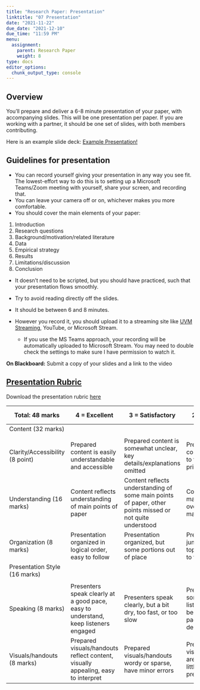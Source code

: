 ```yaml
---
title: "Research Paper: Presentation"
linktitle: "07 Presentation"
date: "2021-11-22"
due_date: "2021-12-10"
due_time: "11:59 PM"
menu:
  assignment:
    parent: Research Paper
    weight: 8
type: docs
editor_options: 
  chunk_output_type: console
---
```


<!-- **Because timing is so tight, I'm no longer requiring you to view your classmate's presentations - but I will circulate the links and encourage you to do so!** --> 

## Overview 

You'll prepare and deliver a 6-8 minute presentation of your paper, with accompanying slides. This will be one presentation per paper. If you are working with a partner, it should be one set of slides, with both members contributing.

Here is an example slide deck: [Example Presentation!](../materials/example-f20.pptx)

## Guidelines for presentation

 - You can record yourself giving your presentation in any way you see fit. The lowest-effort way to do this is to setting up a Microsoft Teams/Zoom meeting with yourself, share your screen, and recording that. 
 - You can leave your camera off or on, whichever makes you more comfortable. 
 - You should cover the main elements of your paper: 
  1. Introduction 
  2. Research questions 
  3. Background/motivation/related literature 
  4. Data
  5. Empirical strategy
  6. Results 
  7. Limitations/discussion 
  8. Conclusion
  
- It doesn't need to be scripted, but you should have practiced, such that your presentation flows smoothly. 
- Try to avoid reading directly off the slides.
- It should be between 6 and 8 minutes.

- However you record it, you should upload it to a streaming site like [UVM Streaming](https://streaming.uvm.edu/media/), YouTube, or Microsoft Stream. 
  - If you use the MS Teams approach, your recording will be automatically uploaded to Microsoft Stream. You may need to double check the settings to make sure I have permission to watch it. 

 **On Blackboard:** Submit a copy of your slides and a link to the video


## [Presentation Rubric](../materials/Presentation_Rubric_v2.pdf)

Download the presentation rubric [here](../materials/Presentation_Rubric_v2.pdf)

| Total: 48 marks                 | 4 = Excellent                                                                         | 3 =   Satisfactory                                                                                           | 2 = Marginal                                                             | 1 =   Unacceptable                                                                            |
|---------------------------------|---------------------------------------------------------------------------------------|--------------------------------------------------------------------------------------------------------------|--------------------------------------------------------------------------|-----------------------------------------------------------------------------------------------|
| Content (32 marks)              |                                                                                       |                                                                                                              |                                                                          |                                                                                               |
|                                 |                                                                                       |                                                                                                              |                                                                          |                                                                                               |
| Clarity/Accessibility (8 point) | Prepared   content is easily understandable and accessible                            | Prepared   content is somewhat unclear, key details/explanations omitted                                     | Prepared   content difficult to follow without prior knowledge           | Prepared   content difficult to understand                                                    |
| Understanding (16 marks)        | Content   reflects understanding of main points of paper                              | Content   reflects understanding of some main points of paper, other points missed or   not quite understood | Content   has major errors or oversights of main points                  | Content   lacks main points of paper, or reflects serious misunderstanding of   ideas/methods |
| Organization (8 marks)          | Presentation   organized in logical order, easy to follow                             | Presentation   organized, but some portions out of place                                                     | Presentation   jumps from topics, difficult to follow                    | Poor   organization makes it difficult to follow presentation                                 |
| Presentation   Style (16 marks) |                                                                                       |                                                                                                              |                                                                          |                                                                                               |
|                                 |                                                                                       |                                                                                                              |                                                                          |                                                                                               |
| Speaking (8 marks)              | Presenters   speak clearly at a good pace, easy to understand, keep listeners engaged | Presenters   speak clearly, but a bit dry, too fast, or too slow                                             | Presenters   sometimes lose listeners because of poor pacing or delivery | Speaking   style severely impedes understanding                                               |
| Visuals/handouts (8 marks)      | Prepared   visuals/handouts reflect content, visually appealing, easy to interpret    | Prepared   visuals/handouts wordy or sparse, have minor errors                                               | Prepared   visuals/handouts are limited, add little to presentation      | No   prepared visuals/handouts, or quality is very poor                                       |

